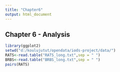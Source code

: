 ```yaml
---
title: "Chapter6"
output: html_document
---
```

## Chapter 6 - Analysis

```r
library(ggplot2)
setwd("d:/koulujutut/opendata/iods-project/data/")
RATS<-read.table("RATS_long.txt",sep = " ")
BRBS<-read.table("BRBS_long.txt",sep = " ")
pairs(RATS)
```